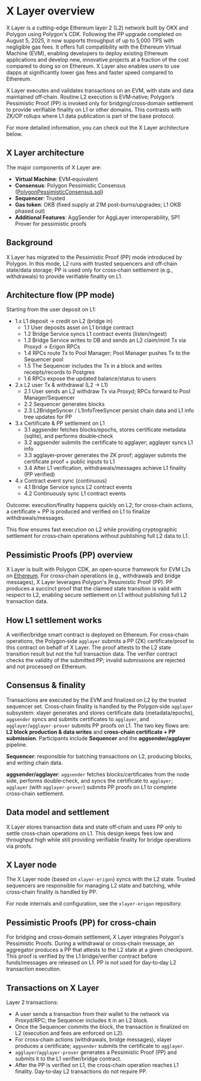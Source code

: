 # X Layer overview

X Layer is a cutting-edge Ethereum layer 2 (L2) network built by OKX and Polygon using Polygon's CDK. Following the PP upgrade completed on August 5, 2025, it now supports throughput of up to 5,000 TPS with negligible gas fees. It offers full compatibility with the Ethereum Virtual Machine (EVM), enabling developers to deploy existing Ethereum applications and develop new, innovative projects at a fraction of the cost compared to doing so on Ethereum. X Layer also enables users to use dapps at significantly lower gas fees and faster speed compared to Ethereum.

X Layer executes and validates transactions on an EVM, with state and data maintained off‑chain. Routine L2 execution is EVM‑native; Polygon’s Pessimistic Proof (PP) is invoked only for bridging/cross‑domain settlement to provide verifiable finality on L1 or other domains. This contrasts with ZK/OP rollups where L1 data publication is part of the base protocol.

For more detailed information, you can check out the X Layer architecture below.

## X Layer architecture
The major components of X Layer are:
- **Virtual Machine**: EVM‑equivalent
- **Consensus**: Polygon Pessimistic Consensus ([PolygonPessimisticConsensus.sol](https://github.com/okx/xlayer-contracts/blob/upstream/v9.0.0-rc.3-pp/contracts/v2/consensus/pessimistic/PolygonPessimisticConsensus.sol))
- **Sequencer**: Trusted 
- **Gas token**: OKB (fixed supply at 21M post-burns/upgrades; L1 OKB phased out) 
- **Additional Features**: AggSender for AggLayer interoperability, SP1 Prover for pessimistic proofs


## Background
X Layer has migrated to the Pessimistic Proof (PP) mode introduced by Polygon. In this mode, L2 runs with trusted sequencers and off‑chain state/data storage; PP is used only for cross‑chain settlement (e.g., withdrawals) to provide verifiable finality on L1.

## Architecture flow (PP mode)
Starting from the user deposit on L1:

- 1.x L1 deposit → credit on L2 (bridge in)
  - 1.1 User deposits asset on L1 bridge contract
  - 1.2 Bridge Service syncs L1 contract events (listen/ingest)
  - 1.3 Bridge Service writes to DB and sends an L2 claim/mint Tx via Proxyd → Erigon RPCs
  - 1.4 RPCs route Tx to Pool Manager; Pool Manager pushes Tx to the Sequencer pool
  - 1.5 The Sequencer includes the Tx in a block and writes receipts/records to Postgres
  - 1.6 RPCs expose the updated balance/status to users
- 2.x L2 user Tx & withdrawal (L2 → L1)
  - 2.1 User sends an L2 withdraw Tx via Proxyd; RPCs forward to Pool Manager/Sequencer
  - 2.2 Sequencer generates blocks
  - 2.3 L2BridgeSyncer / L1InfoTreeSyncer persist chain data and L1 info tree updates for PP
- 3.x Certificate & PP settlement on L1
  - 3.1 aggsender fetches blocks/epochs, stores certificate metadata (sqlite), and performs double‑check
  - 3.2 aggsender submits the certificate to agglayer; agglayer syncs L1 info
  - 3.3 agglayer‑prover generates the ZK proof; agglayer submits the certificate proof + public inputs to L1
  - 3.4 After L1 verification, withdrawals/messages achieve L1 finality (PP verified)
- 4.x Contract event sync (continuous)
  - 4.1 Bridge Service syncs L2 contract events
  - 4.2 Continuously sync L1 contract events

Outcome: execution/finality happens quickly on L2; for cross‑chain actions, a certificate + PP is produced and verified on L1 to finalize withdrawals/messages.

This flow ensures fast execution on L2 while providing cryptographic settlement for cross‑chain operations without publishing full L2 data to L1.

## Pessimistic Proofs (PP) overview
X Layer is built with Polygon CDK, an open‑source framework for EVM L2s on [Ethereum](https://ethereum.org/en/ "Ethereum"). For cross‑chain operations (e.g., withdrawals and bridge messages), X Layer leverages Polygon's Pessimistic Proof (PP). PP produces a succinct proof that the claimed state transition is valid with respect to L2, enabling secure settlement on L1 without publishing full L2 transaction data.

## How L1 settlement works
A verifier/bridge smart contract is deployed on Ethereum. For cross‑chain operations, the Polygon‑side `agglayer` submits a PP (ZK) certificate/proof to this contract on behalf of X Layer. The proof attests to the L2 state transition result but not the full transaction data. The verifier contract checks the validity of the submitted PP; invalid submissions are rejected and not processed on Ethereum.

## Consensus & finality
Transactions are executed by the EVM and finalized on L2 by the trusted sequencer set. Cross‑chain finality is handled by the Polygon‑side `agglayer` subsystem: xlayer generates and stores certificate data (metadata/epochs), `aggsender` syncs and submits certificates to `agglayer`, and `agglayer`/`agglayer‑prover` submits PP proofs on L1. The two key flows are: **L2 block production & data writes** and **cross‑chain certificate + PP submission**. Participants include **Sequencer** and the **aggsender/agglayer** pipeline.

**Sequencer**: responsible for batching transactions on L2, producing blocks, and writing chain data.

**aggsender/agglayer**: `aggsender` fetches blocks/certificates from the node side, performs double‑check, and syncs the certificate to `agglayer`; `agglayer` (with `agglayer‑prover`) submits PP proofs on L1 to complete cross‑chain settlement.


## Data model and settlement
X Layer stores transaction data and state off‑chain and uses PP only to settle cross‑chain operations on L1. This design keeps fees low and throughput high while still providing verifiable finality for bridge operations via proofs. 

## X Layer node
The X Layer node (based on `xlayer-erigon`) syncs with the L2 state. Trusted sequencers are responsible for managing L2 state and batching, while cross‑chain finality is handled by PP.

<Tip title="Note">For node internals and configuration, see the `xlayer-erigon` repository.</Tip>

## Pessimistic Proofs (PP) for cross‑chain
For bridging and cross‑domain settlement, X Layer integrates Polygon's Pessimistic Proofs. During a withdrawal or cross‑chain message, an aggregator produces a PP that attests to the L2 state at a given checkpoint. This proof is verified by the L1 bridge/verifier contract before funds/messages are released on L1. PP is not used for day‑to‑day L2 transaction execution.

## Transactions on X Layer
Layer 2 transactions:
  - A user sends a transaction from their wallet to the network via Proxyd/RPC; the Sequencer includes it in an L2 block.
  - Once the Sequencer commits the block, the transaction is finalized on L2 (execution and fees are enforced on L2).
  - For cross‑chain actions (withdrawals, bridge messages), xlayer produces a certificate; `aggsender` submits the certificate to `agglayer`.
  - `agglayer`/`agglayer‑prover` generates a Pessimistic Proof (PP) and submits it to the L1 verifier/bridge contract.
  - After the PP is verified on L1, the cross‑chain operation reaches L1 finality. Day‑to‑day L2 transactions do not require PP.
  
